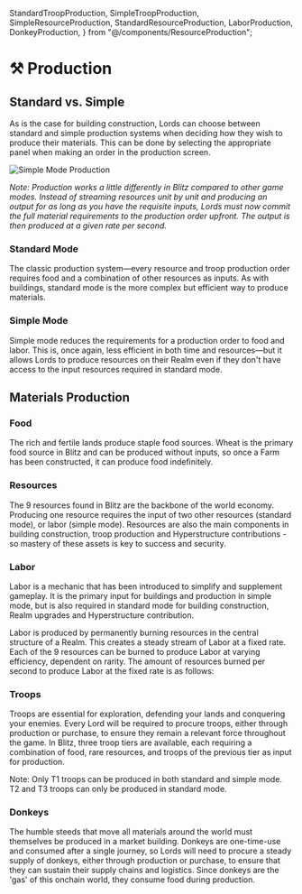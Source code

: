   StandardTroopProduction,
  SimpleTroopProduction,
  SimpleResourceProduction,
  StandardResourceProduction,
  LaborProduction,
  DonkeyProduction,
} from "@/components/ResourceProduction";

# ⚒️ Production

## Standard vs. Simple

As is the case for building construction, Lords can choose between standard and simple production systems when deciding
how they wish to produce their materials. This can be done by selecting the appropriate panel when making an order in
the production screen.

![Simple Mode Production](/gifs/labor-production.gif)

_Note: Production works a little differently in Blitz compared to other game modes. Instead of streaming resources unit by
unit and producing an output for as long as you have the requisite inputs, Lords must now commit the full material
requirements to the production order upfront. The output is then produced at a given rate per second._

### Standard Mode

The classic production system—every resource and troop production order requires food and a combination of other resources
as inputs. As with buildings, standard mode is the more complex but efficient way to produce materials.

### Simple Mode

Simple mode reduces the requirements for a production order to food and labor. This is, once again, less efficient in
both time and resources—but it allows Lords to produce resources on their Realm even if they don't have
access to the input resources required in standard mode.

## Materials Production

### Food

The rich and fertile lands produce staple food sources. Wheat is the primary food source in Blitz and can be produced without inputs, so once a Farm has been constructed, it can produce food indefinitely.

### Resources

The 9 resources found in Blitz are the backbone of the world economy. Producing one resource requires the input of
two other resources (standard mode), or labor (simple mode). Resources are also the main components in building
construction, troop production and Hyperstructure contributions - so mastery of these assets is key to success and
security.

<SimpleResourceProduction />

<StandardResourceProduction />

### Labor

Labor is a mechanic that has been introduced to simplify and supplement gameplay. It is the primary
input for buildings and production in simple mode, but is also required in standard mode for building construction,
Realm upgrades and Hyperstructure contribution.

Labor is produced by permanently burning resources in the central structure of a Realm. This creates a steady
stream of Labor at a fixed rate. Each of the 9 resources can be burned to produce Labor at varying efficiency,
dependent on rarity. The amount of resources burned per second to produce Labor at the fixed rate is as follows:

<LaborProduction />

### Troops

Troops are essential for exploration, defending your lands and conquering your enemies. Every Lord will be required to
procure troops, either through production or purchase, to ensure they remain a relevant force throughout the game. In
Blitz, three troop tiers are available, each requiring a combination of food, rare resources, and troops of
the previous tier as input for production.

Note: Only T1 troops can be produced in both standard and simple mode. T2 and T3 troops can only be produced in standard
mode.

<SimpleTroopProduction />
<StandardTroopProduction />

### Donkeys

The humble steeds that move all materials around the world must themselves be produced in a market building. Donkeys are
one-time-use and consumed after a single journey, so Lords will need to procure a steady supply of donkeys, either
through production or purchase, to ensure that they can sustain their supply chains and logistics. Since donkeys are the 'gas' of this onchain world, they consume food during production.

<DonkeyProduction />
